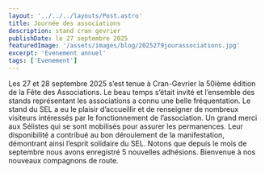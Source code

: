 ```yaml
---
layout: '../../../layouts/Post.astro'
title: Journée des associations
description: stand cran gevrier
publishDate: le 27 septembre 2025
featuredImage: '/assets/images/blog/2025279jourassociations.jpg'
excerpt: 'Evenement annuel'
tags: ['Evenement']
---
```

Les 27 et 28 septembre 2025 s’est tenue à Cran-Gevrier la 50ième édition de la Fête des Associations. Le beau temps s’était invité et l’ensemble des stands représentant les associations a connu une belle fréquentation. Le stand du SEL a eu le plaisir d’accueillir et de renseigner de nombreux visiteurs intéressés par le fonctionnement de l’association. Un grand merci aux Sélistes qui se sont mobilisés pour assurer les permanences. Leur disponibilité a contribué au bon déroulement de la manifestation, démontrant ainsi l’esprit solidaire du SEL. Notons que depuis le mois de septembre nous avons enregistré 5 nouvelles adhésions. Bienvenue à nos nouveaux compagnons de route. 

 

